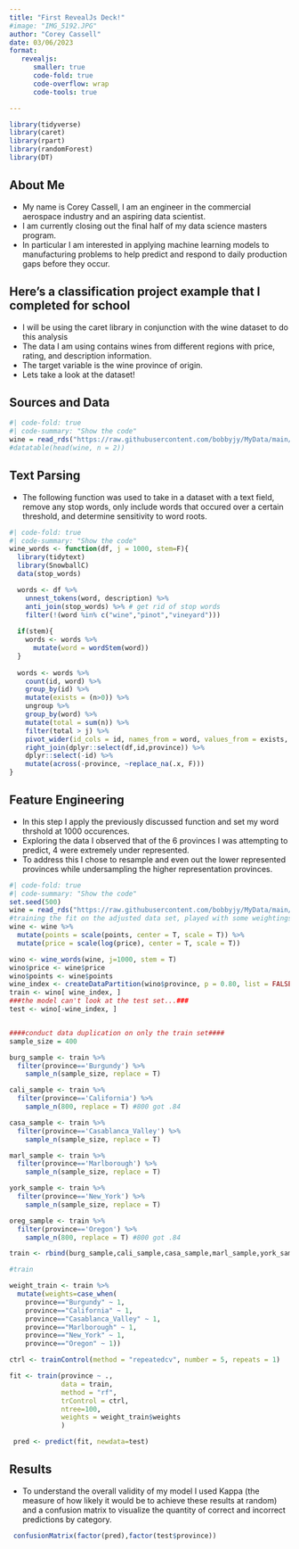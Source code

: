 ```yaml
---
title: "First RevealJs Deck!"
#image: "IMG_5192.JPG"
author: "Corey Cassell"
date: 03/06/2023
format: 
   revealjs:
      smaller: true
      code-fold: true
      code-overflow: wrap
      code-tools: true

---
```


```r
library(tidyverse)
library(caret)
library(rpart)
library(randomForest)
library(DT)
```


## About Me
- My name is Corey Cassell, I am an engineer in the commercial aerospace industry and an aspiring data scientist.
- I am currently closing out the final half of my data science masters program.
- In particular I am interested in applying machine learning models to manufacturing problems to help predict and respond to daily production gaps before they occur. 

## Here's a classification project example that I completed for school
- I will be using the caret library in conjunction with the wine dataset to do this analysis
- The data I am using contains wines from different regions with price, rating, and description information.
- The target variable is the wine province of origin. 
- Lets take a look at the dataset!

## Sources and Data
```r
#| code-fold: true
#| code-summary: "Show the code"
wine = read_rds("https://raw.githubusercontent.com/bobbyjy/MyData/main/pinot.rds")
#datatable(head(wine, n = 2))

```
## Text Parsing
- The following function was used to take in a dataset with a text field, remove any stop words, only include words that occured over a certain threshold, and determine sensitivity to word roots.
```r
#| code-fold: true
#| code-summary: "Show the code"
wine_words <- function(df, j = 1000, stem=F){ 
  library(tidytext)
  library(SnowballC)
  data(stop_words)

  words <- df %>%
    unnest_tokens(word, description) %>%
    anti_join(stop_words) %>% # get rid of stop words
    filter(!(word %in% c("wine","pinot","vineyard")))
  
  if(stem){
    words <- words %>% 
      mutate(word = wordStem(word))
  }
  
  words <- words %>% 
    count(id, word) %>% 
    group_by(id) %>% 
    mutate(exists = (n>0)) %>% 
    ungroup %>% 
    group_by(word) %>% 
    mutate(total = sum(n)) %>% 
    filter(total > j) %>% 
    pivot_wider(id_cols = id, names_from = word, values_from = exists, values_fill = list(exists=0)) %>% 
    right_join(dplyr::select(df,id,province)) %>% 
    dplyr::select(-id) %>% 
    mutate(across(-province, ~replace_na(.x, F)))
}

```

## Feature Engineering 
- In this step I apply the previously discussed function and set my word thrshold at 1000 occurences.
- Exploring the data I observed that of the 6 provinces I was attempting to predict, 4 were extremely under represented.
- To address this I chose to resample and even out the lower represented provinces while undersampling the higher representation provinces. 
```r
#| code-fold: true
#| code-summary: "Show the code"
set.seed(500)
wine = read_rds("https://raw.githubusercontent.com/bobbyjy/MyData/main/pinot.rds")
#training the fit on the adjusted data set, played with some weightings but this didn't help a lot
wine <- wine %>% 
  mutate(points = scale(points, center = T, scale = T)) %>%
  mutate(price = scale(log(price), center = T, scale = T)) 

wino <- wine_words(wine, j=1000, stem = T)
wino$price <- wine$price
wino$points <- wine$points
wine_index <- createDataPartition(wino$province, p = 0.80, list = FALSE)
train <- wino[ wine_index, ]
###the model can't look at the test set...###
test <- wino[-wine_index, ]


####conduct data duplication on only the train set####
sample_size = 400

burg_sample <- train %>%
  filter(province=='Burgundy') %>% 
    sample_n(sample_size, replace = T)

cali_sample <- train %>%
  filter(province=='California') %>% 
    sample_n(800, replace = T) #800 got .84

casa_sample <- train %>%
  filter(province=='Casablanca_Valley') %>% 
    sample_n(sample_size, replace = T)

marl_sample <- train %>%
  filter(province=='Marlborough') %>% 
    sample_n(sample_size, replace = T)

york_sample <- train %>%
  filter(province=='New_York') %>% 
    sample_n(sample_size, replace = T)

oreg_sample <- train %>%
  filter(province=='Oregon') %>% 
    sample_n(800, replace = T) #800 got .84

train <- rbind(burg_sample,cali_sample,casa_sample,marl_sample,york_sample,oreg_sample)

#train

weight_train <- train %>% 
  mutate(weights=case_when(
    province=="Burgundy" ~ 1,
    province=="California" ~ 1,
    province=="Casablanca_Valley" ~ 1,
    province=="Marlborough" ~ 1,
    province=="New_York" ~ 1,
    province=="Oregon" ~ 1))

ctrl <- trainControl(method = "repeatedcv", number = 5, repeats = 1)

fit <- train(province ~ .,
             data = train,
             method = "rf",
             trControl = ctrl,
             ntree=100,
             weights = weight_train$weights
             )

 pred <- predict(fit, newdata=test)


```

## Results
- To understand the overall validity of my model I used Kappa (the measure of how likely it would be to achieve these results at random) and a confusion matrix to visualize the quantity of correct and incorrect predictions by category. 
```r
 confusionMatrix(factor(pred),factor(test$province))
```


